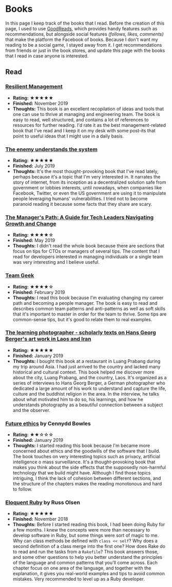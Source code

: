 # Books

In this page I keep track of the books that I read. Before the creation of this page, I used to use [GoodReads](https://www.goodreads.com/), which provides handy features such as recommendations, but alongside social features _(follows, likes, comments)_ that make the platform the Facebook of books. Because I don't want my reading to be a social game, I stayed away from it. I get recommendations from friends or just in the book stores, and update this page with the books that I read in case anyone is interested.

## Read

### [Resilient Management](https://abookapart.com/products/resilient-management)

- **Rating:** ★★★★★
- **Finished:** November 2019
- **Thoughts:** This book is an excellent recopilation of ideas and tools that one can use to thrive at managing and engineering team. The book is easy to read, well structured, and contains a lot of references to resources for further reading. I'd rate it as the best management-related book that I've read and I keep it on my desk with some post-its that point to useful ideas that I might use in a daily basis.

### [The enemy understands the system](https://www.casadellibro.com/libro-el-enemigo-conoce-el-sistema/9788417636395/9501752)

- **Rating:** ★★★★★
- **Finished:** July 2019
- **Thoughts:** It's the most thought-provoking book that I've read lately, perhaps because it's a topic that I'm very interested in. It narrates the story of internet, from its inception as a decentralized solution safe from government or lobbies interests, until nowadays, when companies like Facebook, Twitter, or even the US government are using it to manipulate people leveraging humans' vulnerabilities. I tried not to become paranoid reading it because some facts that they share are scary.

### [The Manager's Path: A Guide for Tech Leaders Navigating Growth and Change](http://shop.oreilly.com/product/0636920056843.do)

- **Rating:** ★★★★☆
- **Finished:** May 2019
- **Thoughts:** I didn't read the whole book because there are sections that focus on tips for CTOs or managers of several tips. The content that I read for developers interested in managing individuals or a single team was very interesting and I believe useful.

### [Team Geek](http://shop.oreilly.com/product/0636920018025.do)

- **Rating:** ★★★★☆
- **Finished:** February 2019
- **Thoughts:** I read this book because I'm evaluating changing my career path and becoming a people manager. The book is easy to read and describes common team patterns and anti-patterns as well as soft skills that it's important to master in order for the team to thrive. Some tips are common-sense tips, but it's good to relate them to real examples.

### [The learning photographer - scholarly texts on Hans Georg Berger's art work in Laos and Iran](https://trove.nla.gov.au/work/157104513?q&versionId=171256754)

- **Rating:** ★★★★★
- **Finished:** January 2019
- **Thoughts:** I bought this book at a restaurant in Luang Prabang during my trip around Asia. I had just arrived to the country and lacked many historical and cultural context. This book helped me discover more about the city, Luang Prabang, and the country, Laos. It's organized as a series of interviews to Hans Georg Berger, a German photographer who dedicated a large amount of his work to understand and capture the life, culture and the buddhist religion in the area. In the interview, he talks about what motivated him to do so, his learnings, and how he understands photography as a beautiful connection between a subject and the observer.

### [Future ethics](https://www.future-ethics.com/) by Cennydd Bowles

- **Rating:** ★★☆☆☆
- **Finished:** January 2019
- **Thoughts:** I started reading this book because I'm became more concerned about ethics and the goodwills of the software that I build. The book touches on very interesting topics such as privacy, artificial intelligence o mass surveillance. It's a thought-provoking book that makes you think about the side effects that the supposedly non-harmful technology that we build might have. Although I find those topics intriguing, I think the lack of cohesion between different sections, and the structure of the chapters makes the reading monotonous and hard to follow.

### [Eloquent Ruby](http://eloquentruby.com/) by Russ Olsen

- **Rating:** ★★★★★
- **Finished:** November 2018
- **Thoughts:** Before I started reading this book, I had been doing Ruby for a few months. I knew the concepts were more than necessary to develop software in Ruby, but some things were sort of magic to me. Why can class methods be defined with `class << self`? Why does a second definition of a class merge into the first one? How does Rake do to read and run the tasks from a `Rakefile`? This book answers those, and some other questions to help you better understand the principles of the language and common patterns that you'll come across. Each chapter focus on one area of the language, and together with the explanation, it gives you real-world examples and tips to avoid common mistakes. Very recommended to level up as a Ruby developer.
